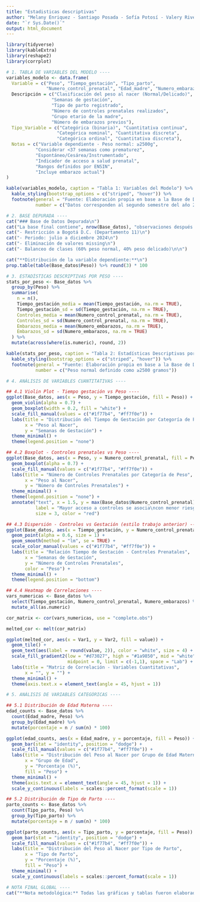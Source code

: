 ```yaml
---
title: "Estadisticas descriptivas"
author: "Melany Enriquez - Santiago Posada - Sofía Potosí - Valery Rivera-"
date: "`r Sys.Date()`"
output: html_document
---
```

```r
library(tidyverse)
library(kableExtra)
library(reshape2)
library(corrplot)

# 1. TABLA DE VARIABLES DEL MODELO ----
variables_modelo <- data.frame(
  Variable = c("Peso", "Tiempo_gestación", "Tipo_parto", 
               "Numero_control_prenatal", "Edad_madre", "Numero_embarazos"),
  Descripción = c("Clasificación del peso al nacer (Normal/Delicado)",
                 "Semanas de gestación", 
                 "Tipo de parto registrado",
                 "Número de controles prenatales realizados",
                 "Grupo etario de la madre",
                 "Número de embarazos previos"),
  Tipo_Variable = c("Categórica (binaria)", "Cuantitativa continua", 
                   "Categórica nominal", "Cuantitativa discreta",
                   "Categórica ordinal", "Cuantitativa discreta"),
  Notas = c("Variable dependiente - Peso normal: ≥2500g", 
           "Considerar <37 semanas como prematurez",
           "Espontáneo/Cesárea/Instrumentado",
           "Indicador de acceso a salud prenatal",
           "Rangos definidos por ENSIN",
           "Incluye embarazo actual")
)

kable(variables_modelo, caption = "Tabla 1: Variables del Modelo") %>%
  kable_styling(bootstrap_options = c("striped", "hover")) %>%
  footnote(general = "Fuente: Elaboración propia en base a la Base de Datos de Nacimientos - 2024",
           number = c("Datos corresponden al segundo semestre del año 2024"))
```

```r
# 2. BASE DEPURADA ----
cat("### Base de Datos Depurada\n")
cat("La base final contiene", nrow(Base_datos), "observaciones después de aplicar los siguientes filtros:\n")
cat("- Restricción a Bogotá D.C. (Departamento 11)\n")
cat("- Periodo: julio a diciembre 2024\n")
cat("- Eliminación de valores missing\n")
cat("- Balanceo de clases (60% peso normal, 40% peso delicado)\n\n")

cat("**Distribución de la variable dependiente:**\n")
prop.table(table(Base_datos$Peso)) %>% round(3) * 100
```

```r
# 3. ESTADÍSTICAS DESCRIPTIVAS POR PESO ----
stats_por_peso <- Base_datos %>%
  group_by(Peso) %>%
  summarise(
    n = n(),
    Tiempo_gestación_media = mean(Tiempo_gestación, na.rm = TRUE),
    Tiempo_gestación_sd = sd(Tiempo_gestación, na.rm = TRUE),
    Controles_media = mean(Numero_control_prenatal, na.rm = TRUE),
    Controles_sd = sd(Numero_control_prenatal, na.rm = TRUE),
    Embarazos_media = mean(Numero_embarazos, na.rm = TRUE),
    Embarazos_sd = sd(Numero_embarazos, na.rm = TRUE)
  ) %>%
  mutate(across(where(is.numeric), round, 2))

kable(stats_por_peso, caption = "Tabla 2: Estadísticas Descriptivas por Categoría de Peso") %>%
  kable_styling(bootstrap_options = c("striped", "hover")) %>%
  footnote(general = "Fuente: Elaboración propia en base a la Base de Datos de Nacimientos - 2024",
           number = c("Peso normal definido como ≥2500 gramos"))

```

```r
# 4. ANÁLISIS DE VARIABLES CUANTITATIVAS ----

## 4.1 Violin Plot - Tiempo gestación vs Peso ----
ggplot(Base_datos, aes(x = Peso, y = Tiempo_gestación, fill = Peso)) +
  geom_violin(alpha = 0.7) +
  geom_boxplot(width = 0.2, fill = "white") +
  scale_fill_manual(values = c("#1f77b4", "#ff7f0e")) +
  labs(title = "Distribución del Tiempo de Gestación por Categoría de Peso",
       x = "Peso al Nacer", 
       y = "Semanas de Gestación") +
  theme_minimal() +
  theme(legend.position = "none")
```

```r
## 4.2 Boxplot - Controles prenatales vs Peso ----
ggplot(Base_datos, aes(x = Peso, y = Numero_control_prenatal, fill = Peso)) +
  geom_boxplot(alpha = 0.7) +
  scale_fill_manual(values = c("#1f77b4", "#ff7f0e")) +
  labs(title = "Número de Controles Prenatales por Categoría de Peso",
       x = "Peso al Nacer", 
       y = "Número de Controles Prenatales") +
  theme_minimal() +
  theme(legend.position = "none") +
  annotate("text", x = 1.5, y = max(Base_datos$Numero_control_prenatal), 
           label = "Mayor acceso a controles se asocia\ncon menor riesgo de bajo peso", 
           size = 3, color = "red")
```

```r
## 4.3 Dispersión - Controles vs Gestación (estilo trabajo anterior) ----
ggplot(Base_datos, aes(x = Tiempo_gestación, y = Numero_control_prenatal, color = Peso)) +
  geom_point(alpha = 0.6, size = 1) +
  geom_smooth(method = "lm", se = TRUE) +
  scale_color_manual(values = c("#1f77b4", "#ff7f0e")) +
  labs(title = "Relación Tiempo de Gestación - Controles Prenatales",
       x = "Semanas de Gestación", 
       y = "Número de Controles Prenatales",
       color = "Peso") +
  theme_minimal() +
  theme(legend.position = "bottom")

```

```r
## 4.4 Heatmap de Correlaciones ----
vars_numericas <- Base_datos %>%
  select(Tiempo_gestación, Numero_control_prenatal, Numero_embarazos) %>%
  mutate_all(as.numeric)

cor_matrix <- cor(vars_numericas, use = "complete.obs")

melted_cor <- melt(cor_matrix)

ggplot(melted_cor, aes(x = Var1, y = Var2, fill = value)) +
  geom_tile() +
  geom_text(aes(label = round(value, 2)), color = "white", size = 4) +
  scale_fill_gradient2(low = "#d73027", high = "#1a9850", mid = "white", 
                       midpoint = 0, limit = c(-1,1), space = "Lab") +
  labs(title = "Matriz de Correlación - Variables Cuantitativas",
       x = "", y = "") +
  theme_minimal() +
  theme(axis.text.x = element_text(angle = 45, hjust = 1))
```


```r
# 5. ANÁLISIS DE VARIABLES CATEGÓRICAS ----

## 5.1 Distribución de Edad Materna ----
edad_counts <- Base_datos %>%
  count(Edad_madre, Peso) %>%
  group_by(Edad_madre) %>%
  mutate(porcentaje = n / sum(n) * 100)

ggplot(edad_counts, aes(x = Edad_madre, y = porcentaje, fill = Peso)) +
  geom_bar(stat = "identity", position = "dodge") +
  scale_fill_manual(values = c("#1f77b4", "#ff7f0e")) +
  labs(title = "Distribución del Peso al Nacer por Grupo de Edad Materna",
       x = "Grupo de Edad", 
       y = "Porcentaje (%)",
       fill = "Peso") +
  theme_minimal() +
  theme(axis.text.x = element_text(angle = 45, hjust = 1)) +
  scale_y_continuous(labels = scales::percent_format(scale = 1))
```

```r
## 5.2 Distribución de Tipo de Parto ----
parto_counts <- Base_datos %>%
  count(Tipo_parto, Peso) %>%
  group_by(Tipo_parto) %>%
  mutate(porcentaje = n / sum(n) * 100)

ggplot(parto_counts, aes(x = Tipo_parto, y = porcentaje, fill = Peso)) +
  geom_bar(stat = "identity", position = "dodge") +
  scale_fill_manual(values = c("#1f77b4", "#ff7f0e")) +
  labs(title = "Distribución del Peso al Nacer por Tipo de Parto",
       x = "Tipo de Parto", 
       y = "Porcentaje (%)",
       fill = "Peso") +
  theme_minimal() +
  scale_y_continuous(labels = scales::percent_format(scale = 1))
```

```r
# NOTA FINAL GLOBAL ----
cat("**Nota metodológica:** Todas las gráficas y tablas fueron elaboradas con base en la depuración y filtros descritos en la sección 2. El análisis se circunscribe al municipio de Bogotá D.C. para el segundo semestre de 2024.")
```

